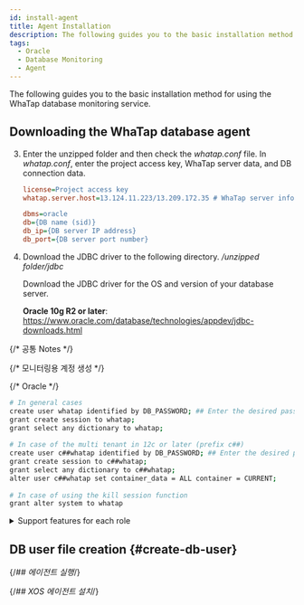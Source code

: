 ```yaml
---
id: install-agent
title: Agent Installation
description: The following guides you to the basic installation method for using the WhaTap database monitoring service.
tags:
  - Oracle
  - Database Monitoring
  - Agent
---
```



The following guides you to the basic installation method for using the WhaTap database monitoring service.


<Agentsignupguide />

<Youtube ko='e_UpCgapfQY' en='MIo3HRIOt8M' ja='MIo3HRIOt8M' />


<Createprojectv2 />


<Accesskey />

## Downloading the WhaTap database agent


<Dbinstallagentsteps />

3. Enter the unzipped folder and then check the _whatap.conf_ file. In _whatap.conf_, enter the project access key, WhaTap server data, and DB connection data.

   ```ini title='whatap.conf'
   license=Project access key
   whatap.server.host=13.124.11.223/13.209.172.35 # WhaTap server info

   dbms=oracle
   db={DB name (sid)}
   db_ip={DB server IP address}
   db_port={DB server port number}
   ```

4. Download the JDBC driver to the following directory. _/unzipped folder/jdbc_

   Download the JDBC driver for the OS and version of your database server. 

   **Oracle 10g R2 or later**: https://www.oracle.com/database/technologies/appdev/jdbc-downloads.html

{/* 공통 Notes */}

<Dbinstallagentcommonnotes />

{/* 모니터링용 계정 생성 */}

<Dbcreatemonitoringaccount />

{/* Oracle */}

```bash showLineNumbers
# In general cases
create user whatap identified by DB_PASSWORD; ## Enter the desired password.
grant create session to whatap;
grant select any dictionary to whatap;
 
# In case of the multi tenant in 12c or later (prefix c##)
create user c##whatap identified by DB_PASSWORD; ## Enter the desired password.
grant create session to c##whatap;
grant select any dictionary to c##whatap;
alter user c##whatap set container_data = ALL container = CURRENT;
 
# In case of using the kill session function
grant alter system to whatap
```

<details>

<summary>Support features for each role</summary>

The roles other than the **Default role** do not need to be assigned depending on the environment. However, some functions may not work.

<div className="c5-10-25-25-15-25">

| Role                                              | command (Single DB)                                         | command (Multitenant DB)                                                                                                                                                          | Menu and feature                                                                                                                                                       | Details                                                                                                    |
| ------------------------------------------------- | ------------------------------------------------------------------------------ | ---------------------------------------------------------------------------------------------------------------------------------------------------------------------------------------------------- | ---------------------------------------------------------------------------------------------------------------------------------------------------------------------- | ---------------------------------------------------------------------------------------------------------- |
| Default role                                      | `grant create session to whatap;`                                              | `grant create session to c##whatap;`                                                                                                                                                                 | Access                                                                                                                                                                 | -                                                                                                          |
| ^                                                 | <code>grant <span class="vslow">select any dictionary</span> to whatap;</code> | <code>grant <span class="vslow">select any dictionary</span> to c##whatap;</code>                                                                                                                    | <Cmdname sid="side_dbMonitoring" className="uitext" /> / <Cmdname sid="side_multiInstance" className="uitext" /> / <Cmdname sid="side_dbSqlStat" className="uitext" /> | When granting individual roles, see the following table                                                    |
| ^                                                 | -                                                                              | `alter user c##whatap set container_data = ALL container = CURRENT;`                                                                                                                                 | ^                                                                                                                                                                      | When using a multi-tenant DB (12C or higher), this is a required role to query the pdb. |
| <Cmdname sid="session_kill" className="uitext" /> | `grant alter system to whatap;`                                                | `grant alter system to c##whatap;`                                                                                                                                                                   | <Cmdname sid="active_sessions" className="uitext" /> &gt; <Cmdname sid="session_kill" className="uitext" />                                                            | -                                                                                                          |
| Hidden parameter query                            | \>                                                                             | `create view sys.DB_User_vw_ksppi as select * from sys.x$ksppi;`<br/>`grant select on sys.DB_User_vw_ksppi to DB_User;`<br/>`create synonym DB_User.DB_User_vw_ksppi for sys.DB_User_vw_ksppi;`      | Hidden parameters are included in the parameter query menu.                                                                                                            | To query hidden parameters, separate view/synonym creation and role assignment are required.               |
| ^                                                 | \>                                                                             | `create view sys.DB_User_vw_ksppcv as select * from sys.x$ksppcv;`<br/>`grant select on sys.DB_User_vw_ksppcv to DB_User;`<br/>`create synonym DB_User.DB_User_vw_ksppcv for sys.DB_User_vw_ksppcv;` | ^                                                                                                                                                                      | ^                                                                                                          |

</div>

Instead of <code><span class="vslow">select any dictionary</span></code>, you can grant the following roles individually.

<div className="c3-3">

| Role                                                                                  | command (Single DB)                                 | command (Multitenant DB)              |
| ------------------------------------------------------------------------------------- | ---------------------------------------------------------------------- | -------------------------------------------------------- |
| <Cmdname sid="active_sessions" /> / <Cmdname sid="lock_tree" /> / Metrics information | `grant select on v_$sqlarea to whatap;`                                | `grant select on v_$sqlarea to c##whatap;`               |
| ^                                                                                     | `grant select on v_$transaction to whatap;`                            | `grant select on v_$transaction to c##whatap;`           |
| ^                                                                                     | `grant select on v_$instance to whatap;`                               | `grant select on v_$instance to c##whatap;`              |
| ^                                                                                     | `grant select on v_$sysstat to whatap;`                                | `grant select on v_$sysstat to c##whatap;`               |
| ^                                                                                     | `grant select on v_$lock to whatap;`                                   | `grant select on v_$lock to c##whatap;`                  |
| ^                                                                                     | `grant select on v_$sesstat to whatap;`                                | `grant select on v_$sesstat to c##whatap;`               |
| ^                                                                                     | `grant select on v_$event_name to whatap;`                             | `grant select on v_$event_name to c##whatap;`            |
| ^                                                                                     | `grant select on v_$session to whatap;`                                | `grant select on v_$session to c##whatap;`               |
| ^                                                                                     | `grant select on v_$sql to whatap;`                                    | `grant select on v_$sql to c##whatap;`                   |
| ^                                                                                     | `grant select on v_$process to whatap;`                                | `grant select on v_$process to c##whatap;`               |
| ^                                                                                     | `grant select on v_$statname to whatap;`                               | `grant select on v_$statname to c##whatap;`              |
| ^                                                                                     | `grant select on v_$system_event to whatap;`                           | `grant select on v_$system_event to c##whatap;`          |
| ^                                                                                     | `grant select on v_$osstat to whatap;`                                 | `grant select on v_$osstat to c##whatap;`                |
| ^                                                                                     | `grant select on v_$px_session to whatap;`                             | `grant select on v_$px_session to c##whatap;`            |
| ^                                                                                     | `grant select on v_$sga to whatap;`                                    | `grant select on v_$sga to c##whatap;`                   |
| ^                                                                                     | -                                                                      | `grant select on v_$con_sysstat to c##whatap;`           |
| Parameter information                                                                 | `grant select on v_$parameter to whatap;`                              | `grant select on v_$parameter to c##whatap;`             |
| Wait information / Event information                                                  | `grant select on v_$event_name to whatap;`                             | `grant select on v_$event_name to c##whatap;`            |
| ^                                                                                     | `grant select on v_$system_event to whatap`                            | `grant select on v_$con_system_event to c##whatap;`      |
| ^                                                                                     | `grant select on v_$system_wait_class to whatap;`                      | `grant select on v_$system_wait_class to c##whatap;`     |
| ^                                                                                     | -                                                                      | `grant select on v_$con_system_wait_class to c##whatap;` |
| Tablespace information                                                                | `grant select on dba_data_files to whatap;`                            | `grant select on cdb_data_files to c##whatap;`           |
| ^                                                                                     | `grant select on dba_free_space to whatap;`                            | `grant select on cdb_free_space to c##whatap;`           |
| ^                                                                                     | `grant select on dba_temp_files to whatap;`                            | `grant select on v_$sort_segment to c##whatap;`          |
| ^                                                                                     | `grant select on v_$temp_extent_pool to whatap;`                       | `grant select on v_$tempfile to c##whatap;`              |
| ^                                                                                     | `grant select on v_$containers to whatap;` (12c 이상) | `grant select on v_$containers to c##whatap;`            |

</div>

</details>

## DB user file creation {#create-db-user}

<DBuserDesc />


<Dbcreatedbuserfilebody />

{/*## 에이전트 실행*/}

<Dbrunagent />

{/*## XOS 에이전트 설치*/}

<Dbinstallxosagent />
